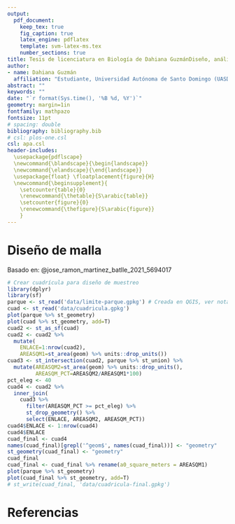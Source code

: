```yaml
---
output: 
  pdf_document:
    keep_tex: true
    fig_caption: true
    latex_engine: pdflatex
    template: svm-latex-ms.tex
    number_sections: true
title: Tesis de licenciatura en Biología de Dahiana GuzmánDiseño, análisis.
author:
- name: Dahiana Guzmán
  affiliation: "Estudiante, Universidad Autónoma de Santo Domingo (UASD)"
abstract: ""
keywords: ""
date: "`r format(Sys.time(), '%B %d, %Y')`"
geometry: margin=1in
fontfamily: mathpazo
fontsize: 11pt
# spacing: double
bibliography: bibliography.bib
# csl: plos-one.csl
csl: apa.csl
header-includes:
  \usepackage{pdflscape}
  \newcommand{\blandscape}{\begin{landscape}}
  \newcommand{\elandscape}{\end{landscape}}
  \usepackage{float} \floatplacement{figure}{H} 
  \newcommand{\beginsupplement}{
    \setcounter{table}{0}
    \renewcommand{\thetable}{S\arabic{table}}
    \setcounter{figure}{0}
    \renewcommand{\thefigure}{S\arabic{figure}}
    }
---
```



# Diseño de malla

Basado en: @jose_ramon_martinez_batlle_2021_5694017

```r
# Crear cuadrícula para diseño de muestreo
library(dplyr)
library(sf)
parque <- st_read('data/limite-parque.gpkg') # Creada en QGIS, ver nota abajo
cuad <- st_read('data/cuadricula.gpkg')
plot(parque %>% st_geometry)
plot(cuad %>% st_geometry, add=T)
cuad2 <- st_as_sf(cuad)
cuad2 <- cuad2 %>%
  mutate(
    ENLACE=1:nrow(cuad2),
    AREASQM1=st_area(geom) %>% units::drop_units())
cuad3 <- st_intersection(cuad2, parque %>% st_union) %>%
  mutate(AREASQM2=st_area(geom) %>% units::drop_units(),
         AREASQM_PCT=AREASQM2/AREASQM1*100)
pct_eleg <- 40
cuad4 <- cuad2 %>%
  inner_join(
    cuad3 %>%
      filter(AREASQM_PCT >= pct_eleg) %>%
      st_drop_geometry() %>%
      select(ENLACE, AREASQM2, AREASQM_PCT))
cuad4$ENLACE <- 1:nrow(cuad4)
cuad4$ENLACE
cuad_final <- cuad4
names(cuad_final)[grepl('^geom$', names(cuad_final))] <- "geometry"
st_geometry(cuad_final) <- "geometry"
cuad_final
cuad_final <- cuad_final %>% rename(a0_square_meters = AREASQM1)
plot(parque %>% st_geometry)
plot(cuad_final %>% st_geometry, add=T)
# st_write(cuad_final, 'data/cuadricula-final.gpkg')
```


# Referencias